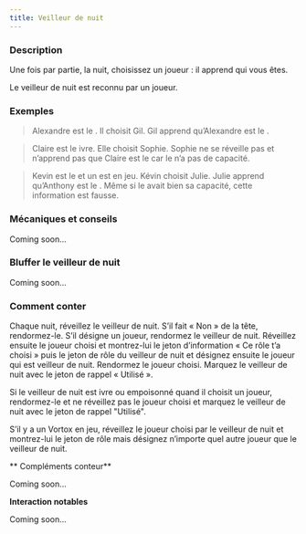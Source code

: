 ```yaml
---
title: Veilleur de nuit
---
```



<Role VEILLEUR_DE_NUIT header />

### Description

Une fois par partie, la nuit, choisissez un joueur : il apprend qui vous êtes.

Le veilleur de nuit est reconnu par un joueur. 

### Exemples

> Alexandre est le <Role VEILLEUR_DE_NUIT />. Il choisit Gil. Gil apprend qu’Alexandre est le <Role VEILLEUR_DE_NUIT />.

> Claire est le <Role VEILLEUR_DE_NUIT /> ivre. Elle choisit Sophie. Sophie ne se réveille pas et n’apprend pas que Claire est le <Role VEILLEUR_DE_NUIT /> car le <Role VEILLEUR_DE_NUIT /> n’a pas de capacité.

> Kevin est le <Role VEILLEUR_DE_NUIT /> et un <Role VORTOX /> est en jeu. Kévin choisit Julie. Julie apprend qu’Anthony est le <Role VEILLEUR_DE_NUIT />. Même si le <Role VEILLEUR_DE_NUIT /> avait bien sa capacité, cette information est fausse.

### Mécaniques et conseils

Coming soon...

### Bluffer le veilleur de nuit

Coming soon...

### Comment conter

Chaque nuit, réveillez le veilleur de nuit. S’il fait « Non » de la tête, rendormez-le. S’il désigne un joueur, rendormez le veilleur de nuit. Réveillez ensuite le joueur choisi et montrez-lui le jeton d’information « Ce rôle t’a choisi » puis le jeton de rôle du veilleur de nuit et désignez ensuite le joueur qui est veilleur de nuit. Rendormez le joueur choisi. Marquez le veilleur de nuit avec le jeton de rappel « Utilisé ».

Si le veilleur de nuit est ivre ou empoisonné quand il choisit un joueur, rendormez-le et ne réveillez pas le joueur choisi et marquez le veilleur de nuit avec le jeton de rappel "Utilisé".

S’il y a un Vortox en jeu, réveillez le joueur choisi par le veilleur de nuit et montrez-lui le jeton de rôle mais désignez n’importe quel autre joueur que le veilleur de nuit.

** Compléments conteur**

Coming soon...

**Interaction notables**

Coming soon...
